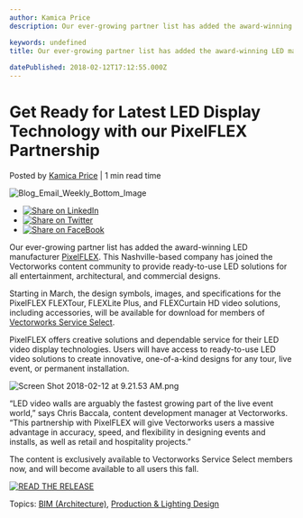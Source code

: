 ```yaml
---
author: Kamica Price
description: Our ever-growing partner list has added the award-winning LED manufacturer PixelFLEX. 

keywords: undefined
title: Our ever-growing partner list has added the award-winning LED manufacturer PixelFLEX. 
 
datePublished: 2018-02-12T17:12:55.000Z
---
```

  

# Get Ready for Latest LED Display Technology with our PixelFLEX Partnership

 Posted by [Kamica Price](https://blog.vectorworks.net/author/kamica-price) | 1 min read time 

![Blog_Email_Weekly_Bottom_Image](https://blog.vectorworks.net/hubfs/Blog_Email_Weekly_Bottom_Image.jpg) 

* [![Share on LinkedIn](https://2659751.fs1.hubspotusercontent-na1.net/hubfs/2659751/michaelDemo/share-LI.png)](http://www.linkedin.com/shareArticle?mini=true&url=https%3A%2F%2Fblog.vectorworks.net%2Fget-ready-for-latest-led-display-technology-with-our-pixelflex-partnership)
* [![Share on Twitter](https://2659751.fs1.hubspotusercontent-na1.net/hubfs/2659751/michaelDemo/share-TW.png)](https://www.twitter.com/share?text=Get%20Ready%20for%20Latest%20LED%20Display%20Technology%20with%20our%20PixelFLEX%20Partnership&url=https%3A%2F%2Fblog.vectorworks.net%2Fget-ready-for-latest-led-display-technology-with-our-pixelflex-partnership&via=PMGTweets)
* [![Share on FaceBook](https://2659751.fs1.hubspotusercontent-na1.net/hubfs/2659751/michaelDemo/share-FB.png)](https://www.facebook.com/sharer/sharer.php?u=https%3A%2F%2Fblog.vectorworks.net%2Fget-ready-for-latest-led-display-technology-with-our-pixelflex-partnership)

Our ever-growing partner list has added the award-winning LED manufacturer [PixelFLEX](https://pixelflexled.com/). This Nashville-based company has joined the Vectorworks content community to provide ready-to-use LED solutions for all entertainment, architectural, and commercial designs.

Starting in March, the design symbols, images, and specifications for the PixelFLEX FLEXTour, FLEXLite Plus, and FLEXCurtain HD video solutions, including accessories, will be available for download for members of [Vectorworks Service Select](https://serviceselect.vectorworks.net/?utm%5Fcampaign=blog&utm%5Fsource=intext&utm%5Fmedium=planetvectorworks&utm%5Fcontent=pixelflex02122018).

PixelFLEX offers creative solutions and dependable service for their LED video display technologies. Users will have access to ready-to-use LED video solutions to create innovative, one-of-a-kind designs for any tour, live event, or permanent installation.

![Screen Shot 2018-02-12 at 9.21.53 AM.png](https://blog.vectorworks.net/hs-fs/hubfs/Screen%20Shot%202018-02-12%20at%209.21.53%20AM.png?width=550&name=Screen%20Shot%202018-02-12%20at%209.21.53%20AM.png "Screen Shot 2018-02-12 at 9.21.53 AM.png") 

“LED video walls are arguably the fastest growing part of the live event world,” says Chris Baccala, content development manager at Vectorworks. “This partnership with PixelFLEX will give Vectorworks users a massive advantage in accuracy, speed, and flexibility in designing events and installs, as well as retail and hospitality projects.”

The content is exclusively available to Vectorworks Service Select members now, and will become available to all users this fall. 

[![READ THE RELEASE](https://no-cache.hubspot.com/cta/default/3018241/464d16e0-0ac9-4d64-aca6-1ecaa9d5653a.png)](https://cta-redirect.hubspot.com/cta/redirect/3018241/464d16e0-0ac9-4d64-aca6-1ecaa9d5653a) 

 Topics: [BIM (Architecture)](https://blog.vectorworks.net/topic/bim-architecture), [Production & Lighting Design](https://blog.vectorworks.net/topic/production-lighting-design) 

  
